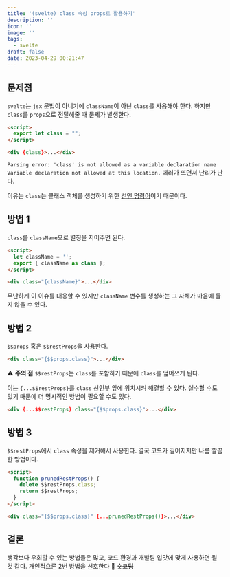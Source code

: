 ```yaml
---
title: '(svelte) class 속성 props로 활용하기'
description: ''
icon: ''
image: ''
tags:
  - svelte
draft: false
date: 2023-04-29 00:21:47
---
```


## 문제점

`svelte`는 `jsx` 문법이 아니기에 `className`이 아닌 `class`를 사용해야 한다.
하지만 `class`를 `props`으로 전달해줄 때 문제가 발생한다.

```html
<script>
  export let class = "";
</script>

<div {class}>...</div>
```

`Parsing error: 'class' is not allowed as a variable declaration name`
`Variable declaration not allowed at this location.`
에러가 뜨면서 난리가 난다.

이유는 `class`는 클래스 객체를 생성하기 위한 [선언 명령어](https://developer.mozilla.org/ko/docs/Web/JavaScript/Reference/Statements/class)이기 때문이다.

## 방법 1

`class`를 `className`으로 별칭을 지어주면 된다.

```html
<script>
  let className = '';
  export { className as class };
</script>

<div class="{className}">...</div>
```

무난하게 이 이슈를 대응할 수 있지만 `className` 변수를 생성하는 그 자체가 마음에 들지 않을 수 있다.

## 방법 2

`$$props` 혹은 `$$restProps`을 사용한다.

```html
<div class="{$$props.class}">...</div>
```

⚠️ **주의 점**
`$$restProps`는 `class`를 포함하기 때문에 `class`를 덮어쓰게 된다.

이는 `{...$$restProps}`를 `class` 선언부 앞에 위치시켜 해결할 수 있다.
실수할 수도 있기 때문에 더 명시적인 방법이 필요할 수도 있다.

```html
<div {...$$restProps} class="{$$props.class}">...</div>
```

## 방법 3

`$$restProps`에서 `class` 속성을 제거해서 사용한다.
결국 코드가 길어지지만 나름 깔끔한 방법이다.

```html
<script>
  function prunedRestProps() {
    delete $$restProps.class;
    return $$restProps;
  }
</script>

<div class="{$$props.class}" {...prunedRestProps()}>...</div>
```

## 결론

생각보다 우회할 수 있는 방법들은 많고, 코드 환경과 개발팀 입맛에 맞게 사용하면 될 것 같다.
개인적으론 2번 방법을 선호한다 🤔 ~~숏코딩~~
